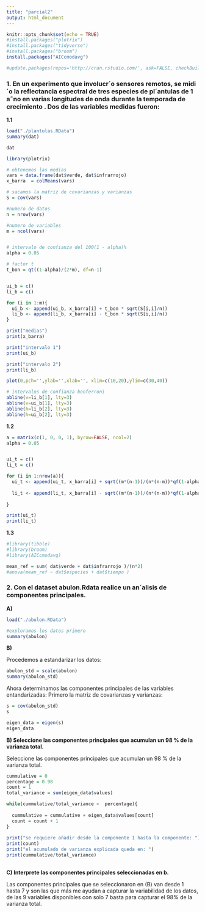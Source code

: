 ```yaml
---
title: "parcial2"
output: html_document
---
```


```r
knitr::opts_chunk$set(echo = TRUE)
#install.packages("plotrix")
#install.packages("tidyverse")
#install.packages("broom")
install.packages("AICcmodavg")

#update.packages(repos='http://cran.rstudio.com/', ask=FALSE, checkBuilt=TRUE)

```


### 1. En un experimento que involucr´o sensores remotos, se midi´o la reflectancia espectral de tres especies de pl´antulas de 1 a˜no en varias longitudes de onda durante la temporada de crecimiento . Dos de las variables medidas fueron:

**1.1**

```r
load("./plantulas.RData")
summary(dat)
```

```r
dat
```


```r
library(plotrix)

# obtenemos las medias 
vars = data.frame(dat$verde, dat$infrarrojo)
x_barra  = colMeans(vars)

# sacamos la matriz de covarianzas y varianzas
S = cov(vars)

#numero de datos 
n = nrow(vars)

#numero de variables 
m = ncol(vars)


# intervalo de confianza del 100(1 - alpha)%
alpha = 0.05

# factor t
t_bon = qt((1-alpha)/(2*m), df=n-1)


ui_b = c()
li_b = c()

for (i in 1:m){
  ui_b <- append(ui_b, x_barra[i] + t_bon * sqrt(S[i,i]/n))
  li_b <- append(li_b, x_barra[i] - t_bon * sqrt(S[i,i]/n))
}

print("medias")
print(x_barra)

print("intervalo 1")
print(ui_b)

print("intervalo 2")
print(li_b)
```

```r

plot(0,pch='',ylab='',xlab='', xlim=c(10,20),ylim=c(30,40))

# intervalos de confianza bonferroni
abline(v=li_b[1], lty=3)
abline(v=ui_b[1], lty=3)
abline(h=li_b[2], lty=3)
abline(h=ui_b[2], lty=3)
```

**1.2**

```r
a = matrix(c(1, 0, 0, 1), byrow=FALSE, ncol=2)
alpha = 0.05


ui_t = c()
li_t = c()

for (i in 1:nrow(a)){
  ui_t <- append(ui_t, x_barra[i] + sqrt((m*(n-1))/(n*(n-m))*qf(1-alpha,m,n-m)*t(a[i,])%*%S%*%a[i,]))
  
  li_t <- append(li_t, x_barra[i] - sqrt((m*(n-1))/(n*(n-m))*qf(1-alpha,m,n-m)*t(a[i,])%*%S%*%a[i,]))
  
}

print(ui_t)
print(li_t)
```




**1.3**




```r
#library(tibble)
#library(broom)
#library(AICcmodavg)
```


```r
mean_ref = sum( dat$verde + dat$infrarrojo )/(n*2)
#anova(mean_ref ~ dat$especies + dat$tiempo )
```




### 2.  Con el dataset abulon.Rdata realice un an´alisis de componentes principales.



**A)**

```r
load("./abulon.RData")

#exploramos los datos primero
summary(abulon)
```

**B) **

Procedemos a estandarizar los datos:

```r

abulon_std = scale(abulon)
summary(abulon_std)
```

Ahora determinamos las componentes principales de las variables entandarizadas: 
Primero la matriz de covarianzas y varianzas:

```r
s = cov(abulon_std)
s
```

```r
eigen_data = eigen(s)
eigen_data
```

**B) Seleccione las componentes principales que acumulan un 98 % de la varianza total.**


Seleccione las componentes principales que acumulan un 98 % de la varianza total.
```r
cummulative = 0
percentage = 0.98
count = 1
total_variance = sum(eigen_data$values)

while(cummulative/total_variance <  percentage){
  
  cummulative = cummulative + eigen_data$values[count]
  count = count + 1 
}
  
print("se requiere añadir desde la componente 1 hasta la componente: ")
print(count)
print("el acumulado de varianza explicada queda en: ")
print(cummulative/total_variance)
  
```


**C)  Interprete las componentes principales seleccionadas en b.**

Las componentes principales que se seleccionaron en (B) van desde 1 hasta 7 y son las que más me ayudan a capturar la variabilidad de los datos, de las 9 variables disponibles con solo 7 basta para capturar el 98% de la varianza total.





